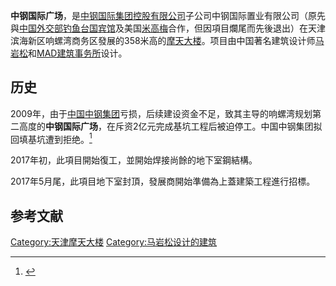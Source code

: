 {{about|[[天津市|天津市]][[滨海新区|滨海新区]][[响螺湾商务区|响螺湾商务区]]正在建设的摩天高楼中钢国际广场|[[北京市|北京市]][[中关村|中关村]]的中钢国际广场|中关村金融中心（一期）|台湾中钢集团的办公大楼|中鋼集團總部大樓}}
'''中钢国际广场'''，是[[中国中钢集团|中钢国际集团控股有限公司]]子公司中钢国际置业有限公司（原先與[[中华人民共和国外交部|中国外交部]][[钓鱼台国宾馆|钓鱼台国宾馆]]及美国[[米高梅|米高梅]]合作，但因項目爛尾而先後退出）在天津滨海新区响螺湾商务区發展的358米高的[[摩天大楼|摩天大楼]]。项目由中国著名建筑设计师[[马岩松|马岩松]]和[[MAD建筑事务所|MAD建筑事务所]]设计。

==历史==
2009年，由于[[中国中钢集团|中国中钢集团]]亏损，后续建设资金不足，致其主导的响螺湾规划第二高度的'''中钢国际广场'''，在斥资2亿元完成基坑工程后被迫停工。中国中钢集团拟回填基坑遭到拒绝。<ref>{{cite web|title=中钢响螺湾项目再停工 拟引进战略投资者|url=http://www.nbd.com.cn/articles/2013-04-09/730466.html|publisher=每经网|accessdate=2017-04-06|archive-date=2021-01-17|archive-url=https://web.archive.org/web/20210117073032/http://www.nbd.com.cn/articles/2013-04-09/730466.html|dead-url=no}}</ref>

2017年初，此項目開始復工，並開始焊接尚餘的地下室鋼結構。

2017年5月尾，此項目地下室封頂，發展商開始準備為上蓋建築工程進行招標。

==参考文献==
{{reflist}}

{{摩天大楼}}
{{天津摩天大楼}}
{{Authority control}}
[[Category:天津摩天大楼|Category:天津摩天大楼]]
[[Category:马岩松设计的建筑|Category:马岩松设计的建筑]]